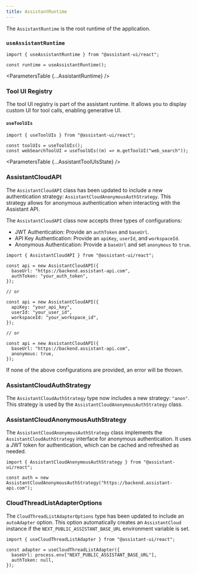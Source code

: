 ```yaml
---
title: AssistantRuntime
---
```



The `AssistantRuntime` is the root runtime of the application.

### `useAssistantRuntime`

```tsx
import { useAssistantRuntime } from "@assistant-ui/react";

const runtime = useAssistantRuntime();
```

<ParametersTable {...AssistantRuntime} />

### Tool UI Registry

The tool UI registry is part of the assistant runtime. It allows you to display custom UI for tool calls, enabling generative UI.

#### `useToolUIs`

```tsx
import { useToolUIs } from "@assistant-ui/react";

const toolUIs = useToolUIs();
const webSearchToolUI = useToolUIs((m) => m.getToolUI("web_search"));
```

<ParametersTable {...AssistantToolUIsState} />

### AssistantCloudAPI

The `AssistantCloudAPI` class has been updated to include a new authentication strategy: `AssistantCloudAnonymousAuthStrategy`. This strategy allows for anonymous authentication when interacting with the Assistant API.

The `AssistantCloudAPI` class now accepts three types of configurations:

- JWT Authentication: Provide an `authToken` and `baseUrl`.
- API Key Authentication: Provide an `apiKey`, `userId`, and `workspaceId`.
- Anonymous Authentication: Provide a `baseUrl` and set `anonymous` to `true`.

```tsx
import { AssistantCloudAPI } from "@assistant-ui/react";

const api = new AssistantCloudAPI({
  baseUrl: "https://backend.assistant-api.com",
  authToken: "your_auth_token",
});

// or

const api = new AssistantCloudAPI({
  apiKey: "your_api_key",
  userId: "your_user_id",
  workspaceId: "your_workspace_id",
});

// or

const api = new AssistantCloudAPI({
  baseUrl: "https://backend.assistant-api.com",
  anonymous: true,
});
```

If none of the above configurations are provided, an error will be thrown.

### AssistantCloudAuthStrategy

The `AssistantCloudAuthStrategy` type now includes a new strategy: `"anon"`. This strategy is used by the `AssistantCloudAnonymousAuthStrategy` class.

### AssistantCloudAnonymousAuthStrategy

The `AssistantCloudAnonymousAuthStrategy` class implements the `AssistantCloudAuthStrategy` interface for anonymous authentication. It uses a JWT token for authentication, which can be cached and refreshed as needed.

```tsx
import { AssistantCloudAnonymousAuthStrategy } from "@assistant-ui/react";

const auth = new AssistantCloudAnonymousAuthStrategy("https://backend.assistant-api.com");
```

### CloudThreadListAdapterOptions

The `CloudThreadListAdapterOptions` type has been updated to include an `autoAdapter` option. This option automatically creates an `AssistantCloud` instance if the `NEXT_PUBLIC_ASSISTANT_BASE_URL` environment variable is set.

```tsx
import { useCloudThreadListAdapter } from "@assistant-ui/react";

const adapter = useCloudThreadListAdapter({
  baseUrl: process.env["NEXT_PUBLIC_ASSISTANT_BASE_URL"],
  authToken: null,
});
```